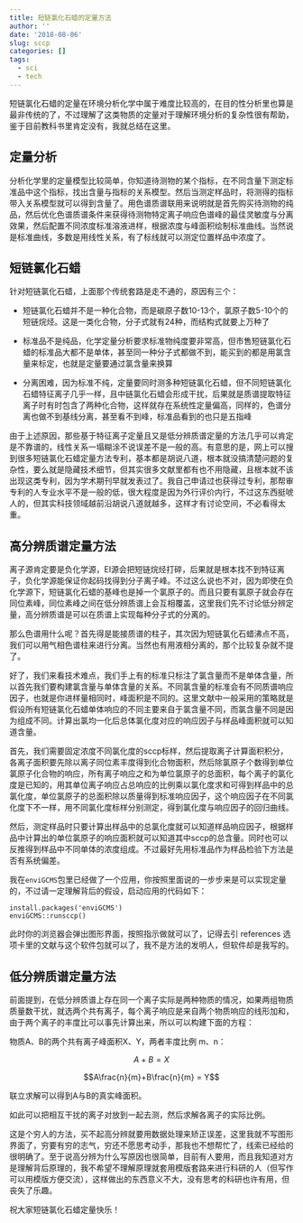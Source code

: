 ```yaml
---
title: 短链氯化石蜡的定量方法
author: ''
date: '2018-08-06'
slug: sccp
categories: []
tags:
  - sci
  - tech
---
```


短链氯化石蜡的定量在环境分析化学中属于难度比较高的，在目的性分析里也算是最非传统的了，不过理解了这类物质的定量对于理解环境分析的复杂性很有帮助，鉴于目前教科书里肯定没有，我就总结在这里。

## 定量分析

分析化学里的定量模型比较简单，你知道待测物的某个指标，在不同含量下测定标准品中这个指标，找出含量与指标的关系模型。然后当测定样品时，将测得的指标带入关系模型就可以得到含量了。用色谱质谱联用来说明就是首先购买待测物的纯品，然后优化色谱质谱条件来获得待测物特定离子响应色谱峰的最佳灵敏度与分离效果，然后配置不同浓度标准溶液进样，根据浓度与峰面积绘制标准曲线。当然说是标准曲线，多数是用线性关系，有了标线就可以测定位置样品中浓度了。

## 短链氯化石蜡

针对短链氯化石蜡，上面那个传统套路是走不通的，原因有三个：

- 短链氯化石蜡并不是一种化合物，而是碳原子数10-13个，氯原子数5-10个的短链烷烃。这是一类化合物，分子式就有24种，而结构式就要上万种了

- 标准品不是纯品，化学定量分析要求标准物纯度要非常高，但市售短链氯化石蜡的标准品大都不是单体，甚至同一种分子式都做不到，能买到的都是用氯含量来标定，也就是定量要通过氯含量来换算

- 分离困难，因为标准不纯，定量要同时测多种短链氯化石蜡，但不同短链氯化石蜡特征离子几乎一样，且中链氯化石蜡会形成干扰，后果就是质谱提取特征离子时有时包含了两种化合物，这样就存在系统性定量偏高，同样的，色谱分离也做不到基线分离，甚至看不到峰，标准品看到的也只是五指峰

由于上述原因，那些基于特征离子定量且又是低分辨质谱定量的方法几乎可以肯定是不靠谱的，线性关系一塌糊涂不说误差不是一般的高。有意思的是，网上可以搜到很多短链氯化石蜡定量方法专利，基本都是胡说八道，根本就没搞清楚问题的复杂性，要么就是隐藏技术细节，但其实很多文献里都有也不用隐藏，且根本就不该出现这类专利，因为学术期刊早就发表过了。我自己申请过也获得过专利，那帮审专利的人专业水平不是一般的低，很大程度是因为外行评价内行，不过这东西挺唬人的，但其实科技领域越前沿胡说八道就越多，这样才有讨论空间，不必看得太重。

## 高分辨质谱定量方法

离子源肯定要是负化学源，EI源会把短链烷烃打碎，后果就是根本找不到特征离子，负化学源能保证你起码找得到分子离子峰。不过这么说也不对，因为即使在负化学源下，短链氯化石蜡的基峰也是掉一个氯原子的。而且只要有氯原子就会存在同位素峰，同位素峰之间在低分辨质谱上会互相覆盖，这里我们先不讨论低分辨定量，高分辨质谱是可以在质谱上实现每种分子式的分离的。

那么色谱用什么呢？首先得是能接质谱的柱子，其次因为短链氯化石蜡沸点不高，我们可以用气相色谱柱来进行分离。当然也有用液相分离的，那个比较复杂就不提了。

好了，我们来看技术难点，我们手上有的标准只标注了氯含量而不是单体含量，所以首先我们要构建氯含量与单体含量的关系。不同氯含量的标准会有不同质谱响应因子，也就是你进样量相同时，峰面积是不同的。这里文献中一般采用的策略就是假设所有短链氯化石蜡单体响应的不同主要来自于氯含量不同，而氯含量不同是因为组成不同。计算出氯均一化后总体氯化度对应的响应因子与样品峰面积就可以知道含量。

首先，我们需要固定浓度不同氯化度的sccp标样，然后提取离子计算面积积分，各离子面积要先除以离子同位素丰度得到化合物面积，然后除氯原子个数得到单位氯原子化合物的响应，所有离子响应之和为单位氯原子的总面积，每个离子的氯化度是已知的，用其单位离子响应占总响应的比例乘以氯化度求和可得到样品中的总氯化度，单位氯原子的总面积除以质量得到标准响应因子，这个响应因子在不同氯化度下不一样，用不同氯化度标样分别测定，得到氯化度与响应因子的回归曲线。

然后，测定样品时只要计算出样品中的总氯化度就可以知道样品响应因子，根据样品中计算出的单位氯原子的响应面积就可以知道其中sccp的总含量。同时也可以反推得到样品中不同单体的浓度组成。不过最好先用标准品作为样品检验下方法是否有系统偏差。

我在`enviGCMS`包里已经做了一个应用，你按照里面说的一步步来是可以实现定量的，不过请一定理解背后的假设，启动应用的代码如下：

~~~
install.packages('enviGCMS')
enviGCMS::runsccp()
~~~

此时你的浏览器会弹出图形界面，按照指示做就可以了，记得去引 references 选项卡里的文献与这个软件包就可以了，我不是方法的发明人，但软件却是我写的。

## 低分辨质谱定量方法

前面提到，在低分辨质谱上存在同一个离子实际是两种物质的情况，如果两组物质质量数干扰，就选两个共有离子，每个离子响应是来自两个物质响应的线形加和，由于两个离子的丰度比可以事先计算出来，所以可以构建下面的方程：

物质A、B的两个共有离子峰面积X、Y，两者丰度比例 m、n：

$$A + B = X$$

$$A\frac{n}{m}+B\frac{n}{m} = Y$$

联立求解可以得到A与B的真实峰面积。

如此可以把相互干扰的离子对放到一起去测，然后求解各离子的实际比例。

这是个穷人的方法，买不起高分辨就要用数据处理来矫正误差，这里我就不写图形界面了，穷要有穷的志气，穷还不愿思考动手，那我也不想帮忙了，线索已经给的很明确了。至于说高分辨为什么写原因也很简单，目前有人要用，而且我知道对方是理解背后原理的，我不希望不理解原理就套用模版套路来进行科研的人（但写作可以用模版方便交流），这样做出的东西意义不大，没有思考的科研也许有用，但丧失了乐趣。

祝大家短链氯化石蜡定量快乐！